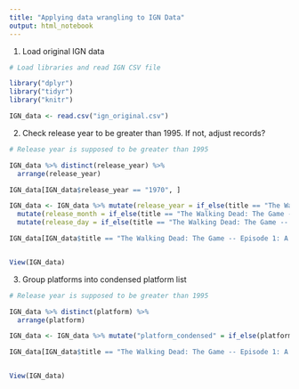 ```yaml
---
title: "Applying data wrangling to IGN Data"
output: html_notebook
---
```


1. Load original IGN data
```r
# Load libraries and read IGN CSV file

library("dplyr")
library("tidyr")
library("knitr")

IGN_data <- read.csv("ign_original.csv")
```

2. Check release year to be greater than 1995. If not, adjust records?
```r
# Release year is supposed to be greater than 1995

IGN_data %>% distinct(release_year) %>% 
  arrange(release_year)

IGN_data[IGN_data$release_year == "1970", ]

IGN_data <- IGN_data %>% mutate(release_year = if_else(title == "The Walking Dead: The Game -- Episode 1: A New Day", as.integer(2012), release_year)) %>% 
  mutate(release_month = if_else(title == "The Walking Dead: The Game -- Episode 1: A New Day", as.integer(4), release_month)) %>% 
  mutate(release_day = if_else(title == "The Walking Dead: The Game -- Episode 1: A New Day", as.integer(24), release_day))

IGN_data[IGN_data$title == "The Walking Dead: The Game -- Episode 1: A New Day", ]


View(IGN_data)
```

3. Group platforms into condensed platform list
```r
# Release year is supposed to be greater than 1995

IGN_data %>% distinct(platform) %>% 
  arrange(platform)

IGN_data <- IGN_data %>% mutate("platform_condensed" = if_else(platform == "Atari 2600" | platform == "Atari 5200" , "Atari", if_else()) 

IGN_data[IGN_data$title == "The Walking Dead: The Game -- Episode 1: A New Day", ]


View(IGN_data)
```
